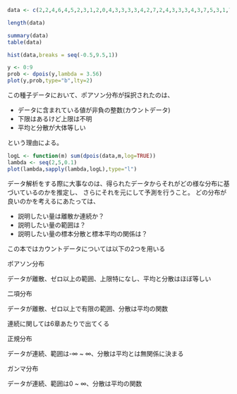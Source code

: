 ```r
data <- c(2,2,4,6,4,5,2,3,1,2,0,4,3,3,3,3,4,2,7,2,4,3,3,3,4,3,7,5,3,1,7,6,4,6,5,2,4,7,2,2,6,2,4,5,4,5,1,3,2,3)

length(data)
```

```r
summary(data)
table(data)
```
```r
hist(data,breaks = seq(-0.5,9.5,1))
```

```r
y <- 0:9
prob <- dpois(y,lambda = 3.56)
plot(y,prob,type="b",lty=2)
```

この種子データにおいて、ポアソン分布が採択されたのは、

* データに含まれている値が非負の整数(カウントデータ)
* 下限はあるけど上限は不明
* 平均と分散が大体等しい

という理由による。

```r
logL <- function(m) sum(dpois(data,m,log=TRUE))
lambda <- seq(2,5,0.1)
plot(lambda,sapply(lambda,logL),type="l")
```


データ解析をする際に大事なのは、得られたデータからそれがどの様な分布に基づいているのかを推定し、
さらにそれを元にして予測を行うこと。
どの分布が良いのかを考えるにあたっては、

* 説明したい量は離散か連続か？
* 説明したい量の範囲は？
* 説明したい量の標本分散と標本平均の関係は？

この本ではカウントデータについては以下の2つを用いる

<dl>
<dt>ポアソン分布</dt>
<dl>データが離散、ゼロ以上の範囲、上限特になし、平均と分散はほぼ等しい</dl>
<dt>二項分布</dt>
<dl>データが離散、ゼロ以上で有限の範囲、分散は平均の関数</dl>
</dl>

連続に関しては6章あたりで出てくる

<dl>
<dt>正規分布</dt>
<dl>データが連続、範囲は-∞ ~ ∞、分散は平均とは無関係に決まる</dl>
<dt>ガンマ分布</dt>
<dl>データが連続、範囲は0 ~ ∞、分散は平均の関数</dl>
</dl>

